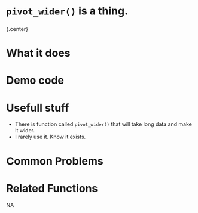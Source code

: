 # [`pivot_wider()`]{.blue} is a thing. 
 
 
### 
{.center} 
 
# What it does 

  
 
# Demo code 

  
 
# Usefull stuff 

+ There is function called `pivot_wider()` that will take long data and make it wider.
+ I rarely use it.  Know it exists.
  
 
# Common Problems 

  
 
# Related Functions 
NA  
